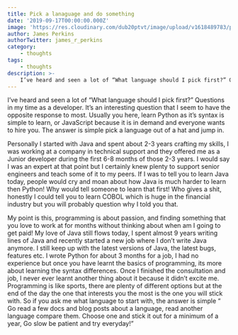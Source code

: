 ```yaml
---
title: Pick a lanaguage and do something
date: '2019-09-17T00:00:00.000Z'
image: 'https://res.cloudinary.com/dub20ptvt/image/upload/v1618489783/pick-a-language_tpbwg4.webp'
author: James Perkins
authorTwitter: james_r_perkins
category:
    - thoughts
tags:
    - thoughts
description: >-
    I’ve heard and seen a lot of “What language should I pick first?” Questions in my time as a developer. It’s an interesting question that I seem to have the opposite response to most.
---
```


I’ve heard and seen a lot of “What language should I pick first?” Questions in my time as a developer. It’s an interesting question that I seem to have the opposite response to most. Usually you here, learn Python as it’s syntax is simple to learn, or JavaScript because it is in demand and everyone wants to hire you. The answer is simple pick a language out of a hat and jump in.

Personally I started with Java and spent about 2-3 years crafting my skills, I was working at a company in technical support and they offered me as a Junior developer during the first 6-8 months of those 2-3 years. I would say I was an expert at that point but I certainly knew plenty to support senior engineers and teach some of it to my peers.
If I was to tell you to learn Java today, people would cry and moan about how Java is much harder to learn then Python! Why would tell someone to learn that first! Who gives a shit, honestly I could tell you to learn COBOL which is huge in the financial industry but you will probably question why I told you that.

My point is this, programming is about passion, and finding something that you love to work at for months without thinking about when am I going to get paid! My love of Java still flows today, I spent almost 9 years writing lines of Java and recently started a new job where I don’t write Java anymore. I still keep up with the latest versions of Java, the latest bugs, features etc. I wrote Python for about 3 months for a job, I had no experience but once you have learnt the basics of programming, its more about learning the syntax differences. Once I finished the consultation and job, I never ever learnt another thing about it because it didn’t excite me.
Programming is like sports, there are plenty of different options but at the end of the day the one that interests you the most is the one you will stick with. So if you ask me what language to start with, the answer is simple “ Go read a few docs and blog posts about a language, read another language compare them. Choose one and stick it out for a minimum of a year, Go slow be patient and try everyday!”

